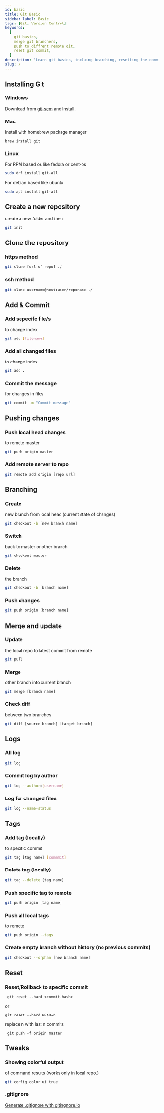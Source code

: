 ```yaml
---
id: basic
title: Git Basic
sidebar_label: Basic
tags: [Git, Version Control]
keywords:
  [
    git basics,
    merge git branchers,
    push to diffrent remote git,
    reset git commit,
  ]
description: 'Learn git basics, incluing branching, resetting the commits, checking status of uncomited changes, merging branches etc.'
slug: /
---
```


## Installing Git

### Windows

Download from [git-scm](https://git-scm.com/download/win) and Install.

### Mac

Install with homebrew package manager

```bash
brew install git
```

### Linux

For RPM based os like fedora or cent-os

```bash
sudo dnf install git-all
```

For debian based like ubuntu

```bash
sudo apt install git-all
```

## Create a new repository

create a new folder and then

```bash
git init
```

## Clone the repository

### https method

```bash
git clone [url of repo] ./
```

### ssh method

```bash
git clone username@host:user/reponame ./
```

## Add & Commit

### Add sepecifc file/s

to change index

```bash
git add [filename]
```

### Add all changed files

to change index

```bash
git add .
```

### Commit the message

for changes in files

```bash
git commit -m "Commit message"
```

## Pushing changes

### Push local head changes

to remote master

```bash
git push origin master
```

### Add remote server to repo

```bash
git remote add origin [repo url]
```

## Branching

### Create

new branch from local head (current state of changes)

```bash
git checkout -b [new branch name]
```

### Switch

back to master or other branch

```bash
git checkout master
```

### Delete

the branch

```bash
git checkout -b [branch name]
```

### Push changes

```bash
git push origin [branch name]

```

## Merge and update

### Update

the local repo to latest commit from remote

```bash
git pull
```

### Merge

other branch into current branch

```bash
git merge [branch name]
```

### Check diff

between two branches

```bash
git diff [source branch] [target branch]
```

## Logs

### All log

```bash
git log
```

### Commit log by author

```bash
git log --author=[username]
```

### Log for changed files

```bash
git log --name-status
```

## Tags

### Add tag (locally)

to specific commit

```bash
git tag [tag name] [commmit]
```

### Delete tag (locally)

```bash
git tag --delete [tag name]
```

### Push specific tag to remote

```bash
git push origin [tag name]
```

### Push all local tags

to remote

```bash
git push origin --tags
```

### Create empty branch without history (no previous commits)

```bash
git checkout --orphan [new branch name]
```

## Reset

### Reset/Rollback to specific commit

```
 git reset --hard <commit-hash>
```

or

```
git reset --hard HEAD~n
```

replace n with last n commits

```
 git push -f origin master
```

## Tweaks

### Showing colorful output

of command results (works only in local repo.)

```bash
git config color.ui true
```

### .gitignore

[Generate .gitignore with gitingnore.io](http://gitignore.io/)
